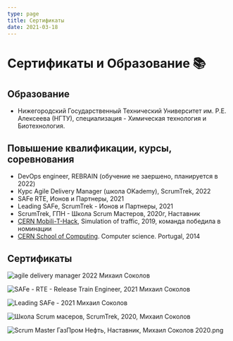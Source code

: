 ```yaml
---
type: page
title: Сертификаты
date: 2021-03-18
---
```


# Сертификаты и Образование 📚

## Образование
- Нижегородский Государственный Технический Университет им. Р.Е. Алексеева (НГТУ), специализация - Химическая технология и Биотехнология.


## Повышение квалификации, курсы, соревнования
- DevOps engineer, REBRAIN (обучение не заершено, планируется в 2022)
- Курс Agile Delivery Manager (школа OKademy), ScrumTrek, 2022
- SAFe RTE, Ионов и Партнеры, 2021
- Leading SAFe, ScrumTrek - Ионов и Партнеры, 2021
- ScrumTrek, ГПН - Школа Scrum Мастеров, 2020г, Наставник
- [CERN Mobili-T-Hack](https://indico.cern.ch/event/791709/registrations/participants), Simulation of traffic, 2019, команда победила в номинации
- [CERN School of Computing](https://indico.cern.ch/event/298406/). Computer science. Portugal, 2014

## Сертификаты

<Image
  src="/images/agile-delivery-manager-2022-michael-sokolov.png"
  alt="agile delivery manager 2022 Михаил Соколов"
  width={1125}
  height={750}
  priority
  className="next-image"
/>


<Image
  src="/images/safe-rte-2021-michael-sokolov.png"
  alt="SAFe - RTE - Release Train Engineer, 2021 Михаил Соколов"
  width={750}
  height={1100}
  priority
  className="next-image"
/>

<Image
  src="/images/leading-safe-michael-sokolov-2021.png"
  alt="Leading SAFe - 2021 Михаил Соколов"
  width={750}
  height={1100}
  priority
  className="next-image"
/>


<Image
  src="/images/scrum-master-school-2020-michael-sokolov.png"
  alt="Школа Scrum масеров, ScrumTrek, 2020, Михаил Соколов"
  width={1125}
  height={750}
  priority
  className="next-image"
/>


<Image
  src="/images/scrum-master-gazprom-neft-michsel-sokolov-2020.png"
  alt="Scrum Master ГазПром Нефть, Наставник, Михаил Соколов 2020.png"
  width={750}
  height={1100}
  priority
  className="next-image"
/>


